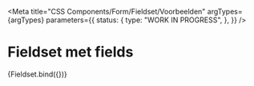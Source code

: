
<Meta
  title="CSS Components/Form/Fieldset/Voorbeelden"
  argTypes={argTypes}
  parameters={{
    status: {
      type: "WORK IN PROGRESS",
    },
  }}
/>

# Fieldset met fields

<Canvas>
  <Story name="Fieldset met fields" args={{ ...defaultArgs, withFields: true }}>
    {Fieldset.bind({})}
  </Story>
</Canvas>
